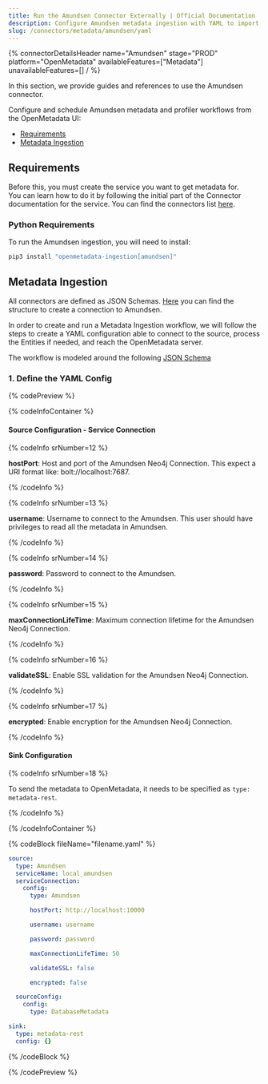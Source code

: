 ```yaml
---
title: Run the Amundsen Connector Externally | Official Documentation
description: Configure Amundsen metadata ingestion with YAML to import glossary terms, assets, and user-generated metadata.
slug: /connectors/metadata/amundsen/yaml
---
```







{% connectorDetailsHeader
name="Amundsen"
stage="PROD"
platform="OpenMetadata"
availableFeatures=["Metadata"]
unavailableFeatures=[]
/ %}

In this section, we provide guides and references to use the Amundsen connector.

Configure and schedule Amundsen metadata and profiler workflows from the OpenMetadata UI:

- [Requirements](#requirements)
- [Metadata Ingestion](#metadata-ingestion)


<ExternalIngestionDeployment />

## Requirements

Before this, you must create the service you want to get metadata for.  
You can learn how to do it by following the initial part of the Connector documentation for the service.
You can find the connectors list [here](/connectors).

### Python Requirements

<PythonRequirements />

To run the Amundsen ingestion, you will need to install:

```bash
pip3 install "openmetadata-ingestion[amundsen]"
```

## Metadata Ingestion

All connectors are defined as JSON Schemas.
[Here](https://github.com/open-metadata/OpenMetadata/blob/main/openmetadata-spec/src/main/resources/json/schema/entity/services/connections/metadata/amundsenConnection.json)
you can find the structure to create a connection to Amundsen.

In order to create and run a Metadata Ingestion workflow, we will follow
the steps to create a YAML configuration able to connect to the source,
process the Entities if needed, and reach the OpenMetadata server.

The workflow is modeled around the following
[JSON Schema](https://github.com/open-metadata/OpenMetadata/blob/main/openmetadata-spec/src/main/resources/json/schema/metadataIngestion/workflow.json)

### 1. Define the YAML Config

{% codePreview %}

{% codeInfoContainer %}

#### Source Configuration - Service Connection

{% codeInfo srNumber=12 %}

**hostPort**: Host and port of the Amundsen Neo4j Connection. This expect a URI format like: bolt://localhost:7687.

{% /codeInfo %}

{% codeInfo srNumber=13 %}

**username**: Username to connect to the Amundsen. This user should have privileges to read all the metadata in Amundsen.

{% /codeInfo %}

{% codeInfo srNumber=14 %}

**password**: Password to connect to the Amundsen.

{% /codeInfo %}

{% codeInfo srNumber=15 %}

**maxConnectionLifeTime**: Maximum connection lifetime for the Amundsen Neo4j Connection.

{% /codeInfo %}

{% codeInfo srNumber=16 %}

**validateSSL**: Enable SSL validation for the Amundsen Neo4j Connection.

{% /codeInfo %}

{% codeInfo srNumber=17 %}

**encrypted**: Enable encryption for the Amundsen Neo4j Connection.

{% /codeInfo %}

#### Sink Configuration

{% codeInfo srNumber=18 %}

To send the metadata to OpenMetadata, it needs to be specified as `type: metadata-rest`.

{% /codeInfo %}

<WorkflowConfigDef />
{% /codeInfoContainer %}

{% codeBlock fileName="filename.yaml" %}

```yaml {% isCodeBlock=true %}
source:
  type: Amundsen
  serviceName: local_amundsen
  serviceConnection:
    config:
      type: Amundsen
```
```yaml {% srNumber=12 %}
      hostPort: http://localhost:10000
```
```yaml {% srNumber=13 %}
      username: username
```
```yaml {% srNumber=14 %}
      password: password
```
```yaml {% srNumber=15 %}
      maxConnectionLifeTime: 50
```
```yaml {% srNumber=16 %}
      validateSSL: false
```
```yaml {% srNumber=17 %}
      encrypted: false
```
```yaml {% isCodeBlock=true %}
  sourceConfig:
    config:
      type: DatabaseMetadata
```
```yaml {% srNumber=18 %}
sink:
  type: metadata-rest
  config: {}
```

<WorkflowConfig />

{% /codeBlock %}

{% /codePreview %}

<IngestionCli />
